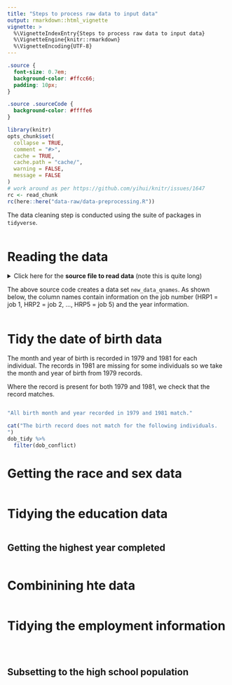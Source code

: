 ```yaml
---
title: "Steps to process raw data to input data"
output: rmarkdown::html_vignette
vignette: >
  %\VignetteIndexEntry{Steps to process raw data to input data}
  %\VignetteEngine{knitr::rmarkdown}
  %\VignetteEncoding{UTF-8}
---
```


```css
.source {
  font-size: 0.7em;
  background-color: #ffcc66;
  padding: 10px;
}

.source .sourceCode {
  background-color: #ffffe6
}
```


```r
library(knitr)
opts_chunk$set(
  collapse = TRUE,
  comment = "#>",
  cache = TRUE,
  cache.path = "cache/",
  warning = FALSE,
  message = FALSE
)
# work around as per https://github.com/yihui/knitr/issues/1647
rc <- read_chunk
rc(here::here("data-raw/data-preprocessing.R"))
```

The data cleaning step is conducted using the suite of packages in `tidyverse`.

```r
```

# Reading the data {#read-data}

<details class="source">
<summary>Click here for the **source file to read data** (note this is quite long)</summary>
The code below is provided by the NLSY79 database to do the
reading and initial processing of the data. Note that we did not modify this script except for
the location of the file. 
```r
```
</details>

The above source code creates a data set `new_data_qnames`.
As shown below, the column names contain information on the job number
(HRP1 = job 1, HRP2 = job 2, ..., HRP5 = job 5) and the year information.

```r
```

# Tidy the date of birth data

The month and year of birth is recorded in 1979 and 1981 for each individual.
The records in 1981 are missing for some individuals so we take the month and year of
birth from 1979 records.

Where the record is present for both 1979 and 1981, we check that the record matches.

```r
```

```r
"All birth month and year recorded in 1979 and 1981 match."
```
```r
cat("The birth record does not match for the following individuals.
")
dob_tidy %>%
  filter(dob_conflict)
```

# Getting the race and sex data

```r
```

# Tidying the education data

```r
```

## Getting the highest year completed

```r
```

# Combinining hte data 

```r
```

# Tidying the employment information

```r
```

```r
```

```r
```

## Subsetting to the high school population

```r
```



